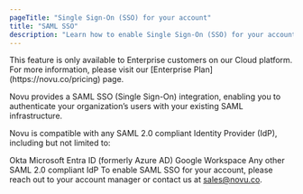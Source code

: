 ```yaml
---
pageTitle: "Single Sign-On (SSO) for your account"
title: "SAML SSO"
description: "Learn how to enable Single Sign-On (SSO) for your account."
---
```



<Callout type="info">
This feature is only available to Enterprise customers on our Cloud platform. For more information, please visit our [Enterprise Plan](https://novu.co/pricing) page.
</Callout>

Novu provides a SAML SSO (Single Sign-On) integration, enabling you to authenticate your organization’s users with your existing SAML infrastructure.

Novu is compatible with any SAML 2.0 compliant Identity Provider (IdP), including but not limited to:

Okta
Microsoft Entra ID (formerly Azure AD)
Google Workspace
Any other SAML 2.0 compliant IdP
To enable SAML SSO for your account, please reach out to your account manager or contact us at sales@novu.co.